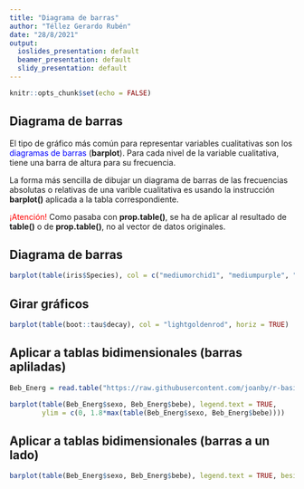 ---
title: "Diagrama de barras"
author: "Téllez Gerardo Rubén"
date: "28/8/2021"
output:
  ioslides_presentation: default
  beamer_presentation: default
  slidy_presentation: default
---

```{r setup, include=FALSE}
knitr::opts_chunk$set(echo = FALSE)
```

## Diagrama de barras

El tipo de gráfico más común para representar variables cualitativas son los <span style="color: blue;">diagramas de barras</span> (__barplot__). Para cada nivel de la variable cualitativa, tiene una barra de altura para su frecuencia.


La forma más sencilla de dibujar un diagrama de barras de las frecuencias absolutas o relativas de una varible cualitativa es usando la instrucción __barplot()__ aplicada a la tabla correspondiente.


<span style ="color:red;">¡Atención! </span> Como pasaba con __prop.table()__, se ha de aplicar al resultado de __table()__ o de __prop.table()__, no al vector de datos originales.

## Diagrama de barras

```{r, fig.cap= 'Especies de Iris en el conjunto "iris"'}
barplot(table(iris$Species), col = c("mediumorchid1", "mediumpurple", "mediumslateblue"))
```

## Girar gráficos

```{r}
barplot(table(boot::tau$decay), col = "lightgoldenrod", horiz = TRUE)
```

## Aplicar a tablas bidimensionales (barras apliladas)

```{r}
Beb_Energ = read.table("https://raw.githubusercontent.com/joanby/r-basic/master/data/EnergyDrink", sep = " ", header = TRUE, stringsAsFactors = TRUE)

barplot(table(Beb_Energ$sexo, Beb_Energ$bebe), legend.text = TRUE,
        ylim = c(0, 1.8*max(table(Beb_Energ$sexo, Beb_Energ$bebe))))
```

## Aplicar a tablas bidimensionales (barras a un lado)

```{r}
barplot(table(Beb_Energ$sexo, Beb_Energ$bebe), legend.text = TRUE, beside = TRUE, ylim = c(0, 1.4*max(table(Beb_Energ$sexo, Beb_Energ$bebe))))
```


